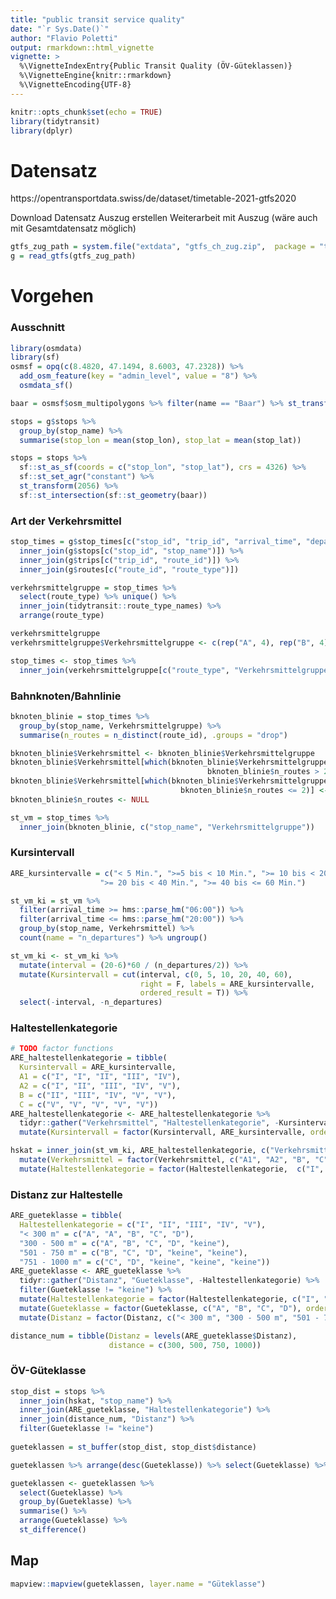 ```yaml
---
title: "public transit service quality"
date: "`r Sys.Date()`"
author: "Flavio Poletti"
output: rmarkdown::html_vignette
vignette: >
  %\VignetteIndexEntry{Public Transit Quality (ÖV-Güteklassen)}
  %\VignetteEngine{knitr::rmarkdown}
  %\VignetteEncoding{UTF-8}
---
```


```r
knitr::opts_chunk$set(echo = TRUE)
library(tidytransit)
library(dplyr)
```

# Datensatz

https://opentransportdata.swiss/de/dataset/timetable-2021-gtfs2020

Download Datensatz
Auszug erstellen
Weiterarbeit mit Auszug (wäre auch mit Gesamtdatensatz möglich)

```r
gtfs_zug_path = system.file("extdata", "gtfs_ch_zug.zip",  package = "tidytransit")
g = read_gtfs(gtfs_zug_path)
```
# Vorgehen

### Ausschnitt
```r
library(osmdata)
library(sf)
osmsf = opq(c(8.4820, 47.1494, 8.6003, 47.2328)) %>% 
  add_osm_feature(key = "admin_level", value = "8") %>% 
  osmdata_sf()

baar = osmsf$osm_multipolygons %>% filter(name == "Baar") %>% st_transform(2056)

stops = g$stops %>% 
  group_by(stop_name) %>%
  summarise(stop_lon = mean(stop_lon), stop_lat = mean(stop_lat))

stops = stops %>%
  sf::st_as_sf(coords = c("stop_lon", "stop_lat"), crs = 4326) %>% 
  sf::st_set_agr("constant") %>% 
  st_transform(2056) %>% 
  sf::st_intersection(sf::st_geometry(baar))
```

### Art der Verkehrsmittel
```r
stop_times = g$stop_times[c("stop_id", "trip_id", "arrival_time", "departure_time")] %>% 
  inner_join(g$stops[c("stop_id", "stop_name")]) %>% 
  inner_join(g$trips[c("trip_id", "route_id")]) %>% 
  inner_join(g$routes[c("route_id", "route_type")])

verkehrsmittelgruppe = stop_times %>% 
  select(route_type) %>% unique() %>%
  inner_join(tidytransit::route_type_names) %>% 
  arrange(route_type)

verkehrsmittelgruppe
verkehrsmittelgruppe$Verkehrsmittelgruppe <- c(rep("A", 4), rep("B", 4), "C")

stop_times <- stop_times %>%
  inner_join(verkehrsmittelgruppe[c("route_type", "Verkehrsmittelgruppe")], "route_type")
```

### Bahnknoten/Bahnlinie
```r
bknoten_blinie = stop_times %>% 
  group_by(stop_name, Verkehrsmittelgruppe) %>% 
  summarise(n_routes = n_distinct(route_id), .groups = "drop")

bknoten_blinie$Verkehrsmittel <- bknoten_blinie$Verkehrsmittelgruppe
bknoten_blinie$Verkehrsmittel[which(bknoten_blinie$Verkehrsmittelgruppe == "A" & 
                                            bknoten_blinie$n_routes > 2)] <- "A1"
bknoten_blinie$Verkehrsmittel[which(bknoten_blinie$Verkehrsmittelgruppe == "A" & 
                                      bknoten_blinie$n_routes <= 2)] <- "A2"
bknoten_blinie$n_routes <- NULL

st_vm = stop_times %>% 
  inner_join(bknoten_blinie, c("stop_name", "Verkehrsmittelgruppe"))

```

### Kursintervall
```r
ARE_kursintervalle = c("< 5 Min.", ">=5 bis < 10 Min.", ">= 10 bis < 20 Min.",
                    ">= 20 bis < 40 Min.", ">= 40 bis <= 60 Min.")

st_vm_ki = st_vm %>% 
  filter(arrival_time >= hms::parse_hm("06:00")) %>%
  filter(arrival_time <= hms::parse_hm("20:00")) %>% 
  group_by(stop_name, Verkehrsmittel) %>% 
  count(name = "n_departures") %>% ungroup()

st_vm_ki <- st_vm_ki %>% 
  mutate(interval = (20-6)*60 / (n_departures/2)) %>% 
  mutate(Kursintervall = cut(interval, c(0, 5, 10, 20, 40, 60), 
                             right = F, labels = ARE_kursintervalle, 
                             ordered_result = T)) %>% 
  select(-interval, -n_departures)
```

### Haltestellenkategorie
```r
# TODO factor functions
ARE_haltestellenkategorie = tibble(
  Kursintervall = ARE_kursintervalle,
  A1 = c("I", "I", "II", "III", "IV"),
  A2 = c("I", "II", "III", "IV", "V"),
  B = c("II", "III", "IV", "V", "V"),
  C = c("V", "V", "V", "V", "V"))
ARE_haltestellenkategorie <- ARE_haltestellenkategorie %>%
  tidyr::gather("Verkehrsmittel", "Haltestellenkategorie", -Kursintervall) %>% 
  mutate(Kursintervall = factor(Kursintervall, ARE_kursintervalle, ordered = T))

hskat = inner_join(st_vm_ki, ARE_haltestellenkategorie, c("Verkehrsmittel", "Kursintervall")) %>% 
  mutate(Verkehrsmittel = factor(Verkehrsmittel, c("A1", "A2", "B", "C"), ordered = TRUE)) %>% 
  mutate(Haltestellenkategorie = factor(Haltestellenkategorie,  c("I", "II", "III", "IV", "V"), ordered = TRUE))
```

### Distanz zur Haltestelle
```r
ARE_gueteklasse = tibble(
  Haltestellenkategorie = c("I", "II", "III", "IV", "V"),
  "< 300 m" = c("A", "A", "B", "C", "D"),
  "300 - 500 m" = c("A", "B", "C", "D", "keine"),
  "501 - 750 m" = c("B", "C", "D", "keine", "keine"),
  "751 - 1000 m" = c("C", "D", "keine", "keine", "keine"))
ARE_gueteklasse <- ARE_gueteklasse %>%
  tidyr::gather("Distanz", "Gueteklasse", -Haltestellenkategorie) %>% 
  filter(Gueteklasse != "keine") %>% 
  mutate(Haltestellenkategorie = factor(Haltestellenkategorie, c("I", "II", "III", "IV", "V"), ordered = TRUE)) %>% 
  mutate(Gueteklasse = factor(Gueteklasse, c("A", "B", "C", "D"), ordered = TRUE)) %>% 
  mutate(Distanz = factor(Distanz, c("< 300 m", "300 - 500 m", "501 - 750 m", "751 - 1000 m"), ordered = TRUE))

distance_num = tibble(Distanz = levels(ARE_gueteklasse$Distanz),
                      distance = c(300, 500, 750, 1000))
```

### ÖV-Güteklasse
```r
stop_dist = stops %>% 
  inner_join(hskat, "stop_name") %>%
  inner_join(ARE_gueteklasse, "Haltestellenkategorie") %>% 
  inner_join(distance_num, "Distanz") %>% 
  filter(Gueteklasse != "keine")
  
gueteklassen = st_buffer(stop_dist, stop_dist$distance)

gueteklassen %>% arrange(desc(Gueteklasse)) %>% select(Gueteklasse) %>% plot()

gueteklassen <- gueteklassen %>% 
  select(Gueteklasse) %>% 
  group_by(Gueteklasse) %>% 
  summarise() %>% 
  arrange(Gueteklasse) %>% 
  st_difference()
```

## Map

```r
mapview::mapview(gueteklassen, layer.name = "Güteklasse")
```
